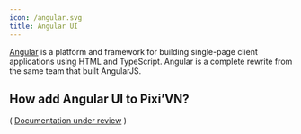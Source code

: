 ```yaml
---
icon: /angular.svg
title: Angular UI
---
```


[Angular](https://angular.dev/) is a platform and framework for building single-page client applications using HTML and TypeScript. Angular is a complete rewrite from the same team that built AngularJS.

## How add Angular UI to Pixi’VN?

( [Documentation under review](https://github.com/DRincs-Productions/pixi-vn/issues/162) )

